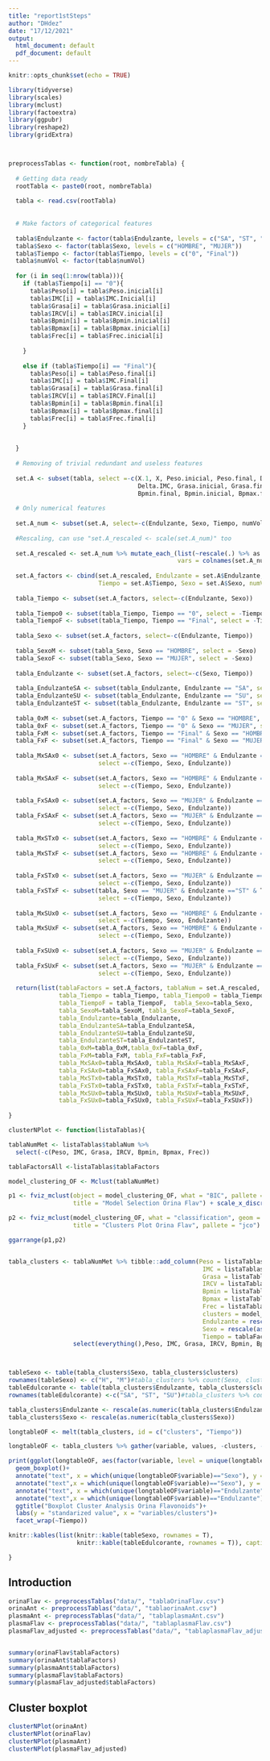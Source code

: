```yaml
---
title: "report1stSteps"
author: "DHdez"
date: "17/12/2021"
output:
  html_document: default
  pdf_document: default
---
```


```r
knitr::opts_chunk$set(echo = TRUE)

library(tidyverse)
library(scales)
library(mclust)
library(factoextra)
library(ggpubr)
library(reshape2)
library(gridExtra)



preprocessTablas <- function(root, nombreTabla) {
  
  # Getting data ready
  rootTabla <- paste0(root, nombreTabla)
  
  tabla <- read.csv(rootTabla)
  
  
  # Make factors of categorical features
  
  tabla$Endulzante <- factor(tabla$Endulzante, levels = c("SA", "ST", "SU"))
  tabla$Sexo <- factor(tabla$Sexo, levels = c("HOMBRE", "MUJER"))
  tabla$Tiempo <- factor(tabla$Tiempo, levels = c("0", "Final"))
  tabla$numVol <- factor(tabla$numVol)
  
  for (i in seq(1:nrow(tabla))){
    if (tabla$Tiempo[i] == "0"){
      tabla$Peso[i] = tabla$Peso.inicial[i]
      tabla$IMC[i] = tabla$IMC.Inicial[i]
      tabla$Grasa[i] = tabla$Grasa.inicial[i]
      tabla$IRCV[i] = tabla$IRCV.inicial[i]
      tabla$Bpmin[i] = tabla$Bpmin.inicial[i]
      tabla$Bpmax[i] = tabla$Bpmax.inicial[i]
      tabla$Frec[i] = tabla$Frec.inicial[i]
      
    }
    
    else if (tabla$Tiempo[i] == "Final"){
      tabla$Peso[i] = tabla$Peso.final[i]
      tabla$IMC[i] = tabla$IMC.Final[i]
      tabla$Grasa[i] = tabla$Grasa.final[i]
      tabla$IRCV[i] = tabla$IRCV.Final[i]
      tabla$Bpmin[i] = tabla$Bpmin.final[i]
      tabla$Bpmax[i] = tabla$Bpmax.final[i]
      tabla$Frec[i] = tabla$Frec.final[i]
    }
    
    
  }
  
  # Removing of trivial redundant and useless features 
  
  set.A <- subset(tabla, select =-c(X.1, X, Peso.inicial, Peso.final, Delta.Peso, Talla, IMC.Inicial, IMC.Final, 
                                    Delta.IMC, Grasa.inicial, Grasa.final, Delta.Grasa, IRCV.Final, IRCV.inicial, 
                                    Bpmin.final, Bpmin.inicial, Bpmax.final, Bpmax.inicial, Frec.final, Frec.inicial))
  
  # Only numerical features
  
  set.A_num <- subset(set.A, select=-c(Endulzante, Sexo, Tiempo, numVol))
  
  #Rescaling, can use "set.A_rescaled <- scale(set.A_num)" too
  
  set.A_rescaled <- set.A_num %>% mutate_each_(list(~rescale(.) %>% as.vector), 
                                               vars = colnames(set.A_num))
  
  set.A_factors <- cbind(set.A_rescaled, Endulzante = set.A$Endulzante, 
                         Tiempo = set.A$Tiempo, Sexo = set.A$Sexo, numVol = set.A$numVol)
  
  tabla_Tiempo <- subset(set.A_factors, select=-c(Endulzante, Sexo))
  
  tabla_Tiempo0 <- subset(tabla_Tiempo, Tiempo == "0", select = -Tiempo)
  tabla_TiempoF <- subset(tabla_Tiempo, Tiempo == "Final", select = -Tiempo)
  
  tabla_Sexo <- subset(set.A_factors, select=-c(Endulzante, Tiempo))
  
  tabla_SexoM <- subset(tabla_Sexo, Sexo == "HOMBRE", select = -Sexo)
  tabla_SexoF <- subset(tabla_Sexo, Sexo == "MUJER", select = -Sexo)
  
  tabla_Endulzante <- subset(set.A_factors, select=-c(Sexo, Tiempo))
  
  tabla_EndulzanteSA <- subset(tabla_Endulzante, Endulzante == "SA", select = -Endulzante)
  tabla_EndulzanteSU <- subset(tabla_Endulzante, Endulzante == "SU", select = -Endulzante)
  tabla_EndulzanteST <- subset(tabla_Endulzante, Endulzante == "ST", select = -Endulzante)
  
  tabla_0xM <- subset(set.A_factors, Tiempo == "0" & Sexo == "HOMBRE", select =-c(Tiempo, Sexo, Endulzante))
  tabla_0xF <- subset(set.A_factors, Tiempo == "0" & Sexo == "MUJER", select =-c(Tiempo, Sexo, Endulzante))
  tabla_FxM <- subset(set.A_factors, Tiempo == "Final" & Sexo == "HOMBRE", select =-c(Tiempo, Sexo, Endulzante))
  tabla_FxF <- subset(set.A_factors, Tiempo == "Final" & Sexo == "MUJER", select =-c(Tiempo, Sexo, Endulzante))
  
  tabla_MxSAx0 <- subset(set.A_factors, Sexo == "HOMBRE" & Endulzante =="SA" & Tiempo == "0", 
                         select =-c(Tiempo, Sexo, Endulzante))
  
  tabla_MxSAxF <- subset(set.A_factors, Sexo == "HOMBRE" & Endulzante =="SA" & Tiempo == "Final", 
                         select =-c(Tiempo, Sexo, Endulzante))
  
  tabla_FxSAx0 <- subset(set.A_factors, Sexo == "MUJER" & Endulzante =="SA"& Tiempo == "0", 
                         select =-c(Tiempo, Sexo, Endulzante))
  tabla_FxSAxF <- subset(set.A_factors, Sexo == "MUJER" & Endulzante =="SA"& Tiempo == "Final", 
                         select =-c(Tiempo, Sexo, Endulzante))
  
  tabla_MxSTx0 <- subset(set.A_factors, Sexo == "HOMBRE" & Endulzante =="ST" & Tiempo == "0", 
                         select =-c(Tiempo, Sexo, Endulzante))
  tabla_MxSTxF <- subset(set.A_factors, Sexo == "HOMBRE" & Endulzante =="ST"& Tiempo == "Final", 
                         select =-c(Tiempo, Sexo, Endulzante))
  
  tabla_FxSTx0 <- subset(set.A_factors, Sexo == "MUJER" & Endulzante =="ST" & Tiempo == "0",
                         select =-c(Tiempo, Sexo, Endulzante))
  tabla_FxSTxF <- subset(tabla, Sexo == "MUJER" & Endulzante =="ST" & Tiempo == "Final",
                         select =-c(Tiempo, Sexo, Endulzante))
  
  tabla_MxSUx0 <- subset(set.A_factors, Sexo == "HOMBRE" & Endulzante =="SU" & Tiempo == "0", 
                         select =-c(Tiempo, Sexo, Endulzante))
  tabla_MxSUxF <- subset(set.A_factors, Sexo == "HOMBRE" & Endulzante =="SU" & Tiempo == "Final", 
                         select =-c(Tiempo, Sexo, Endulzante))
  
  tabla_FxSUx0 <- subset(set.A_factors, Sexo == "MUJER" & Endulzante =="SU" & Tiempo == "0",
                         select =-c(Tiempo, Sexo, Endulzante))
  tabla_FxSUxF <- subset(set.A_factors, Sexo == "MUJER" & Endulzante =="SU" & Tiempo == "Final",
                         select =-c(Tiempo, Sexo, Endulzante))
  
  return(list(tablaFactors = set.A_factors, tablaNum = set.A_rescaled,
              tabla_Tiempo = tabla_Tiempo, tabla_Tiempo0 = tabla_Tiempo0,
              tabla_TiempoF = tabla_TiempoF,  tabla_Sexo=tabla_Sexo,
              tabla_SexoM=tabla_SexoM, tabla_SexoF=tabla_SexoF,
              tabla_Endulzante=tabla_Endulzante, 
              tabla_EndulzanteSA=tabla_EndulzanteSA,
              tabla_EndulzanteSU=tabla_EndulzanteSU, 
              tabla_EndulzanteST=tabla_EndulzanteST,
              tabla_0xM=tabla_0xM,tabla_0xF=tabla_0xF, 
              tabla_FxM=tabla_FxM, tabla_FxF=tabla_FxF,
              tabla_MxSAx0=tabla_MxSAx0, tabla_MxSAxF=tabla_MxSAxF,
              tabla_FxSAx0=tabla_FxSAx0, tabla_FxSAxF=tabla_FxSAxF, 
              tabla_MxSTx0=tabla_MxSTx0, tabla_MxSTxF=tabla_MxSTxF,
              tabla_FxSTx0=tabla_FxSTx0, tabla_FxSTxF=tabla_FxSTxF, 
              tabla_MxSUx0=tabla_MxSUx0, tabla_MxSUxF=tabla_MxSUxF, 
              tabla_FxSUx0=tabla_FxSUx0, tabla_FxSUxF=tabla_FxSUxF))
  
}

clusterNPlot <- function(listaTablas){

tablaNumMet <- listaTablas$tablaNum %>%
  select(-c(Peso, IMC, Grasa, IRCV, Bpmin, Bpmax, Frec))

tablaFactorsAll <-listaTablas$tablaFactors

model_clustering_OF <- Mclust(tablaNumMet)

p1 <- fviz_mclust(object = model_clustering_OF, what = "BIC", pallete = "jco",  
                  title = "Model Selection Orina Flav") + scale_x_discrete(limits = c(1:10))

p2 <- fviz_mclust(model_clustering_OF, what = "classification", geom = "point",
                  title = "Clusters Plot Orina Flav", pallete = "jco")

ggarrange(p1,p2)


tabla_clusters <- tablaNumMet %>% tibble::add_column(Peso = listaTablas$tablaNum$Peso, 
                                                      IMC = listaTablas$tablaNum$IMC, 
                                                      Grasa = listaTablas$tablaNum$Grasa, 
                                                      IRCV = listaTablas$tablaNum$IRCV, 
                                                      Bpmin = listaTablas$tablaNum$Bpmin, 
                                                      Bpmax = listaTablas$tablaNum$Bpmax, 
                                                      Frec = listaTablas$tablaNum$Frec,
                                                      clusters = model_clustering_OF$classification,
                                                      Endulzante = rescale(as.numeric(tablaFactorsAll$Endulzante)), 
                                                      Sexo = rescale(as.numeric(tablaFactorsAll$Sexo)),
                                                      Tiempo = tablaFactorsAll$Tiempo) %>%
                  select(everything(),Peso, IMC, Grasa, IRCV, Bpmin, Bpmax, Frec, Endulzante, Sexo, Tiempo, clusters)



tableSexo <- table(tabla_clusters$Sexo, tabla_clusters$clusters)
rownames(tableSexo) <- c("H", "M")#tabla_clusters %>% count(Sexo, clusters)  
tableEdulcorante <- table(tabla_clusters$Endulzante, tabla_clusters$clusters)
rownames(tableEdulcorante) <-c("SA", "ST", "SU")#tabla_clusters %>% count(Endulzante, clusters)

tabla_clusters$Endulzante <- rescale(as.numeric(tabla_clusters$Endulzante))
tabla_clusters$Sexo <- rescale(as.numeric(tabla_clusters$Sexo))

longtableOF <- melt(tabla_clusters, id = c("clusters", "Tiempo"))

longtableOF <- tabla_clusters %>% gather(variable, values, -clusters, -Tiempo, )

print(ggplot(longtableOF, aes(factor(variable, level = unique(longtableOF$variable)),as.numeric(values), fill=factor(clusters))) +
  geom_boxplot()+
  annotate("text", x = which(unique(longtableOF$variable)=="Sexo"), y = 1.03, label = "Mujer") + 
  annotate("text",x = which(unique(longtableOF$variable)=="Sexo"), y = -0.03, label = "Hombre") +
  annotate("text", x = which(unique(longtableOF$variable)=="Endulzante"), y = 1.03, label = "SU") + 
  annotate("text",x = which(unique(longtableOF$variable)=="Endulzante"), y = -0.03, label = "SA")+
  ggtitle("Boxplot Cluster Analysis Orina Flavonoids")+
  labs(y = "standarized value", x = "variables/clusters")+
  facet_wrap(~Tiempo))

knitr::kables(list(knitr::kable(tableSexo, rownames = T),
                   knitr::kable(tableEdulcorante, rownames = T)), caption = "Distribución ")

}

```

## Introduction


```r

orinaFlav <- preprocessTablas("data/", "tablaOrinaFlav.csv")
orinaAnt <- preprocessTablas("data/", "tablaorinaAnt.csv")
plasmaAnt <- preprocessTablas("data/", "tablaplasmaAnt.csv")
plasmaFlav <- preprocessTablas("data/", "tablaplasmaFlav.csv")
plasmaFlav_adjusted <- preprocessTablas("data/", "tablaplasmaFlav_adjusted.csv")


summary(orinaFlav$tablaFactors)
summary(orinaAnt$tablaFactors)
summary(plasmaAnt$tablaFactors)
summary(plasmaFlav$tablaFactors)
summary(plasmaFlav_adjusted$tablaFactors)


```

## Cluster boxplot


```r

clusterNPlot(orinaAnt)
clusterNPlot(orinaFlav)
clusterNPlot(plasmaAnt)
clusterNPlot(plasmaFlav_adjusted)


```
